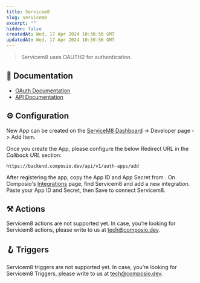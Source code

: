 ```yaml
---
title: Servicem8
slug: servicem8
excerpt: ""
hidden: false
createdAt: Wed, 17 Apr 2024 10:30:56 GMT
updatedAt: Wed, 17 Apr 2024 10:30:56 GMT
--- 
```

> Servicem8 uses OAUTH2 for authentication.
## 📔 Documentation

- [OAuth Documentation](https://developer.servicem8.com/docs/authentication)
- [API Documentation](https://developer.servicem8.com/docs/)

## ⚙️ Configuration

<Tip>New App can be created on the [ServiceM8 Dashboard](https://go.servicem8.com/) -> Developer page -> Add Item.</Tip>

Once you create the App, please configure the below Redirect URL in the _Callback URL_ section:


```
https://backend.composio.dev/api/v1/auth-apps/add
```

After registering the app, copy the App ID and App Secret from . On Composio's [Integrations](https://app.composio.dev/apps) page, find Servicem8 and add a new integration. Paste your App ID and Secret, then Save to connect Servicem8.


## ⚒️ Actions

Servicem8 actions are not supported yet. In case, you’re looking for Servicem8 actions, please write to us at tech@composio.dev.

## 🪝 Triggers

Servicem8 triggers are not supported yet. In case, you’re looking for Servicem8 Triggers, please write to us at tech@composio.dev.
